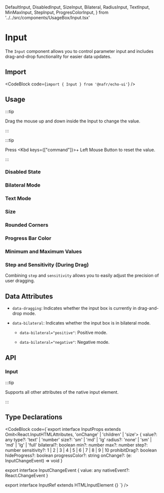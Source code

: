   DefaultInput,
  DisabledInput,
  SizeInput,
  Bilateral,
  RadiusInput,
  TextInput,
  MinMaxInput,
  StepInput,
  ProgresColorInput,
} from '../../src/components/UsageBox/Input.tsx'

# Input

The `Input` component allows you to control parameter input and includes drag-and-drop functionality for easier data updates.

## Import

<CodeBlock code={`import { Input } from '@nafr/echo-ui'`} />

## Usage

:::tip

Drag the mouse up and down inside the Input to change the value.

:::

:::tip

Press <Kbd keys={["command"]}>+ Left Mouse Button</Kbd> to reset the value.

:::

<DefaultInput />

### Disabled State

<DisabledInput />

### Bilateral Mode

<Bilateral />

### Text Mode

<TextInput />

### Size

<SizeInput />

### Rounded Corners

<RadiusInput />

### Progress Bar Color

<ProgresColorInput />

### Minimum and Maximum Values

<MinMaxInput />

### Step and Sensitivity (During Drag)

<StepInput />

Combining `step` and `sensitivity` allows you to easily adjust the precision of user dragging.

## Data Attributes

- `data-dragging`: Indicates whether the input box is currently in drag-and-drop mode.

- `data-bilateral`: Indicates whether the input box is in bilateral mode.

  - `data-bilateral="positive"`: Positive mode.

  - `data-bilateral="negative"`: Negative mode.

## API

### Input

:::tip

Supports all other attributes of the native input element.

:::

<InputAPITable />

## Type Declarations

<CodeBlock code={`export interface InputProps
  extends Omit<React.InputHTMLAttributes<HTMLInputElement>, 'onChange' | 'children' | 'size'> {
  value?: any
  type?: 'text' | 'number'
  size?: 'sm' | 'md' | 'lg'
  radius?: 'none' | 'sm' | 'md' | 'lg' | 'full'
  bilateral?: boolean
  min?: number
  max?: number
  step?: number
  sensitivity?: 1 | 2 | 3 | 4 | 5 | 6 | 7 | 8 | 9 | 10
  prohibitDrag?: boolean
  hideProgress?: boolean
  progressColor?: string
  onChange?: (e: InputChangeEvent) => void
}

export interface InputChangeEvent {
  value: any
  nativeEvent?: React.ChangeEvent<HTMLInputElement>
}

export interface InputRef extends HTMLInputElement {}
`} />
